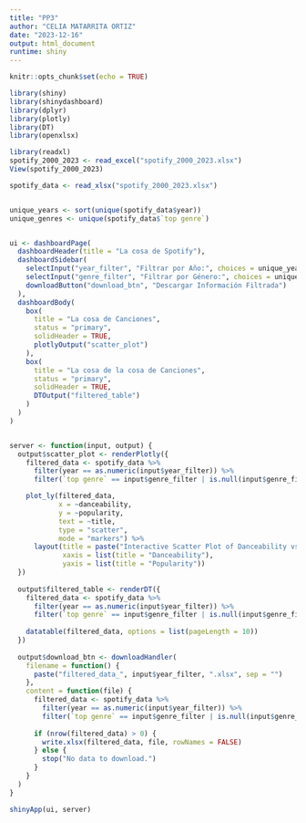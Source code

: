 ```yaml
---
title: "PP3"
author: "CELIA MATARRITA ORTIZ"
date: "2023-12-16"
output: html_document
runtime: shiny
---
```


```r
knitr::opts_chunk$set(echo = TRUE)
```

```r
library(shiny)
library(shinydashboard)
library(dplyr)
library(plotly)
library(DT)
library(openxlsx)
```

```r
library(readxl)
spotify_2000_2023 <- read_excel("spotify_2000_2023.xlsx")
View(spotify_2000_2023)
```


```r
spotify_data <- read_xlsx("spotify_2000_2023.xlsx")


unique_years <- sort(unique(spotify_data$year))
unique_genres <- unique(spotify_data$`top genre`)


ui <- dashboardPage(
  dashboardHeader(title = "La cosa de Spotify"),
  dashboardSidebar(
    selectInput("year_filter", "Filtrar por Año:", choices = unique_years, selected = unique_years),
    selectInput("genre_filter", "Filtrar por Género:", choices = unique_genres, selected = NULL),
    downloadButton("download_btn", "Descargar Información Filtrada")
  ),
  dashboardBody(
    box(
      title = "La cosa de Canciones",
      status = "primary",
      solidHeader = TRUE,
      plotlyOutput("scatter_plot")
    ),
    box(
      title = "La cosa de la cosa de Canciones",
      status = "primary",
      solidHeader = TRUE,
      DTOutput("filtered_table")
    )
  )
)


server <- function(input, output) {
  output$scatter_plot <- renderPlotly({
    filtered_data <- spotify_data %>%
      filter(year == as.numeric(input$year_filter)) %>%
      filter(`top genre` == input$genre_filter | is.null(input$genre_filter))

    plot_ly(filtered_data, 
            x = ~danceability, 
            y = ~popularity, 
            text = ~title,  
            type = "scatter", 
            mode = "markers") %>%
      layout(title = paste("Interactive Scatter Plot of Danceability vs Popularity (", input$year_filter, ")"),
             xaxis = list(title = "Danceability"),
             yaxis = list(title = "Popularity"))
  })
  
  output$filtered_table <- renderDT({
    filtered_data <- spotify_data %>%
      filter(year == as.numeric(input$year_filter)) %>%
      filter(`top genre` == input$genre_filter | is.null(input$genre_filter))
    
    datatable(filtered_data, options = list(pageLength = 10))
  })
  
  output$download_btn <- downloadHandler(
    filename = function() {
      paste("filtered_data_", input$year_filter, ".xlsx", sep = "")
    },
    content = function(file) {
      filtered_data <- spotify_data %>%
        filter(year == as.numeric(input$year_filter)) %>%
        filter(`top genre` == input$genre_filter | is.null(input$genre_filter))
      
      if (nrow(filtered_data) > 0) {
        write.xlsx(filtered_data, file, rowNames = FALSE)
      } else {
        stop("No data to download.")
      }
    }
  )
}

shinyApp(ui, server)
```


